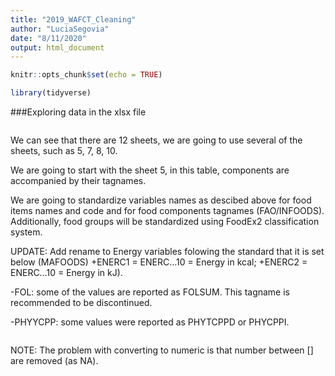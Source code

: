 ```yaml
---
title: "2019_WAFCT_Cleaning"
author: "LuciaSegovia"
date: "8/11/2020"
output: html_document
---
```


```r
knitr::opts_chunk$set(echo = TRUE)

library(tidyverse)

```

###Exploring data in the xlsx file

   
```r



```

We can see that there are 12 sheets, we are going to use several of the sheets, such as 5, 7, 8, 10.

We are going to start with the sheet 5, in this table, components are accompanied by their tagnames. 

We are going to standardize variables names as descibed above for food items names and code and for food components tagnames (FAO/INFOODS). Additionally, food groups will be standardized using FoodEx2 classification system.

UPDATE: Add rename to Energy variables folowing the standard that it is set below (MAFOODS) 
 +ENERC1 = ENERC...10 = Energy in kcal; 
 +ENERC2 = ENERC...10 = Energy in kJ).
 
  -FOL: some of the values are reported as FOLSUM. This tagname is recommended to be discontinued. 

  -PHYYCPP: some values were reported as PHYTCPPD or PHYCPPI.

```r


```

NOTE: The problem with converting to numeric is that number between [] are removed (as NA). 
